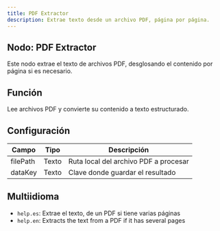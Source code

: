 ```yaml
---
title: PDF Extractor
description: Extrae texto desde un archivo PDF, página por página.
---
```



## Nodo: PDF Extractor

Este nodo extrae el texto de archivos PDF, desglosando el contenido por página si es necesario.

## Función
Lee archivos PDF y convierte su contenido a texto estructurado.

## Configuración

| Campo     | Tipo   | Descripción                            |
|-----------|--------|----------------------------------------|
| filePath  | Texto  | Ruta local del archivo PDF a procesar  |
| dataKey   | Texto  | Clave donde guardar el resultado       |

## Multiidioma
- `help.es`: Extrae el texto, de un PDF si tiene varias páginas
- `help.en`: Extracts the text from a PDF if it has several pages